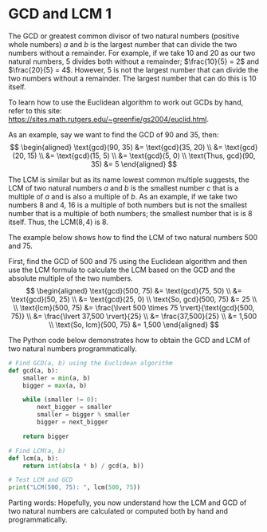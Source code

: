 # GCD and LCM 1

The GCD or greatest common divisor of two natural numbers (positive whole numbers) $a$ and $b$ is the largest number that can divide the two numbers without a remainder. For example, if we take $10$ and $20$ as our two natural numbers, $5$ divides both without a remainder; $\frac{10}{5} = 2$ and $\frac{20}{5} = 4$. However, $5$ is not the largest number that can divide the two numbers without a remainder. The largest number that can do this is $10$ itself.

To learn how to use the Euclidean algorithm to work out GCDs by hand, refer to this site: <https://sites.math.rutgers.edu/~greenfie/gs2004/euclid.html>.

As an example, say we want to find the GCD of 90 and 35, then: 
$$
\begin{aligned}
\text{gcd}(90, 35) &= \text{gcd}(35, 20) \\
&= \text{gcd}(20, 15) \\
&= \text{gcd}(15, 5) \\
&= \text{gcd}(5, 0) \\
\text{Thus, gcd}(90, 35) &= 5
\end{aligned}
$$

The LCM is similar but as its name lowest common multiple suggests, the LCM of two natural numbers $a$ and $b$ is the smallest number $c$ that is a multiple of $a$ and is also a multiple of $b$. As an example, if we take two numbers $8$ and $4$, $16$ is a multiple of both numbers but is not the smallest number that is a multiple of both numbers; the smallest number that is is $8$ itself. Thus, the $\text{LCM}(8, 4)$ is $8$.

The example below shows how to find the LCM of two natural numbers 500 and 75.

First, find the GCD of 500 and 75 using the Euclidean algorithm and then use the LCM formula to calculate the LCM based on the GCD and the absolute multiple of the two numbers. 
$$
\begin{aligned}
\text{gcd}(500, 75) &= \text{gcd}(75, 50) \\
&= \text{gcd}(50, 25) \\
&= \text{gcd}(25, 0) \\
\text{So, gcd}(500, 75) &= 25 \\
 \\
\text{lcm}(500, 75) &= \frac{\lvert 500 \times 75 \rvert}{\text{gcd}(500, 75)} \\
&= \frac{\lvert 37,500 \rvert}{25} \\
&= \frac{37,500}{25} \\
&= 1,500 \\
\text{So, lcm}(500, 75) &= 1,500
\end{aligned}
$$

The Python code below demonstrates how to obtain the GCD and LCM of two natural numbers programmatically.


``` python
# Find GCD(a, b) using the Euclidean algorithm
def gcd(a, b):
    smaller = min(a, b)
    bigger = max(a, b)

    while (smaller != 0):
        next_bigger = smaller
        smaller = bigger % smaller
        bigger = next_bigger

    return bigger

# Find LCM(a, b)
def lcm(a, b):
    return int(abs(a * b) / gcd(a, b))

# Test LCM and GCD
print("LCM(500, 75): ", lcm(500, 75))
```

Parting words: Hopefully, you now understand how the LCM and GCD of two natural numbers are calculated or computed both by hand and programmatically.
